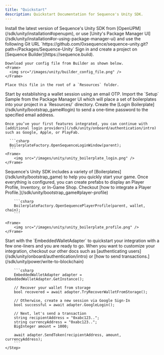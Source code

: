---
title: "Quickstart"
description: Quickstart Documentation for Sequence's Unity SDK.
---

<Steps>
  <Step title="Install the Unity SDK">
Install the latest version of Sequence's Unity SDK from [OpenUPM](/sdk/unity/installation#openupm),
or use [Unity's Package Manager UI](/sdk/unity/installation#or-using-package-manager-ui)
and use the following Git URL `https://github.com/0xsequence/sequence-unity.git?path=/Packages/Sequence-Unity`

  </Step>
  <Step title="Configure the SDK">
    Sign in and create a project on [Sequence Builder](https://sequence.build).

    Download your config file from Builder as shown below.
    <Frame>
      <img src="/images/unity/builder_config_file.png" />
    </Frame>

    Place this file in the root of a `Resources` folder.
  </Step>
  <Step title="Integrate your Login Process">
    Start by establishing a wallet session using an email OTP. Import the `Setup` Sample from the Package Manager UI
      which will place a set of boilerplates into your project in a `Resources/` directory.
      Create the [Login Boilerplate](/sdk/unity/bootstrap_game#login) to send a one-time password to the specified email address.

    Once you’ve your first features integrated, you can continue with [additional login providers](/sdk/unity/onboard/authentication/intro)
    such as Google, Apple, or PlayFab.

      ```csharp
      BoilerplateFactory.OpenSequenceLoginWindow(parent);
      ```
    <Frame>
        <img src="/images/unity/unity_boilerplate_login.png" />
    </Frame>

  </Step>
    <Step title="Test Sequence's Features">
Sequence's Unity SDK includes a variety of [Boilerplates](/sdk/unity/bootstrap_game) to help you quickly start your game.
Once everything is configured, you can create prefabs to display an Player Profile, Inventory, or In-Game Shop.
Checkout [how to integrate a Player Profile.](/sdk/unity/bootstrap_game#player-profile)

        ```csharp
        BoilerplateFactory.OpenSequencePlayerProfile(parent, wallet, chain);
        ```

    <Frame>
        <img src="/images/unity/unity_boilerplate_profile.png" />
    </Frame>

  </Step>
    <Step title="Integrate it on your own">
        Start with the `EmbeddedWalletAdapter` to quickstart your integration with a few one-liners and you are ready to go.
        When you want to customize your integration, checkout our other docs such as [authenticating users](/sdk/unity/onboard/authentication/intro) or [how to send transactions.](/sdk/unity/power/write-to-blockchain)

        ```csharp
        EmbeddedWalletAdapter adapter = EmbeddedWalletAdapter.GetInstance();

        // Recover your wallet from storage
        bool recovered = await adapter.TryRecoverWalletFromStorage();

        // Otherwise, create a new session via Google Sign-In
        bool successful = await adapter.GoogleLogin();

        // Next, let's send a transaction
        string recipientAddress = "0xabc123..";
        string currencyAddress = "0xabc123..";
        BigInteger amount = 1000;

        await adapter.SendToken(recipientAddress, amount, currencyAddress);
        ```
    </Step>
</Steps>
